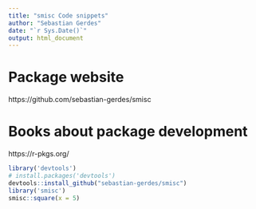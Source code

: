 ```yaml
---
title: "smisc Code snippets"
author: "Sebastian Gerdes"
date: "`r Sys.Date()`"
output: html_document
---
```

# Package website
https://github.com/sebastian-gerdes/smisc

# Books about package development
https://r-pkgs.org/

```r

library('devtools')
# install.packages('devtools')
devtools::install_github("sebastian-gerdes/smisc")
library('smisc')
smisc::square(x = 5)

```